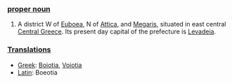 ===[[proper noun]]===

#A district W of [[Euboea]], N of [[Attica]], and [[Megaris]], situated in east central [[Central Greece]].  Its present day capital of the prefecture is [[Levadeia]].

===[[Translation]]s===

*[[Greek]]: [[Boiotia]], [[Voiotia]]
*[[Latin]]: Boeotia